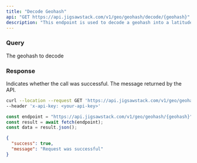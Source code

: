 ```yaml
---
title: "Decode Geohash"
api: "GET https://api.jigsawstack.com/v1/geo/geohash/decode/{geohash}"
description: "This endpoint is used to decode a geohash into a latitude and longitude."
---
```


### Query

<ParamField path="geohash" type="string" required>
  The geohash to decode
</ParamField>

<Snippet file="header.mdx" />

### Response

<ResponseField name="success" type="boolean">
  Indicates whether the call was successful.
</ResponseField>

<ResponseField name="message" type="string">
  The message returned by the API.
</ResponseField>

<RequestExample>

```bash cURL
curl --location --request GET 'https://api.jigsawstack.com/v1/geo/geohash/{geohash}' \
--header 'x-api-key: <your-api-key>'
```

```javascript Node.js
const endpoint = "https://api.jigsawstack.com/v1/geo/geohash/{geohash}";
const result = await fetch(endpoint);
const data = result.json();
```

</RequestExample>

<ResponseExample>

```json Response
{
  "success": true,
  "message": "Request was successful"
}
```

</ResponseExample>
